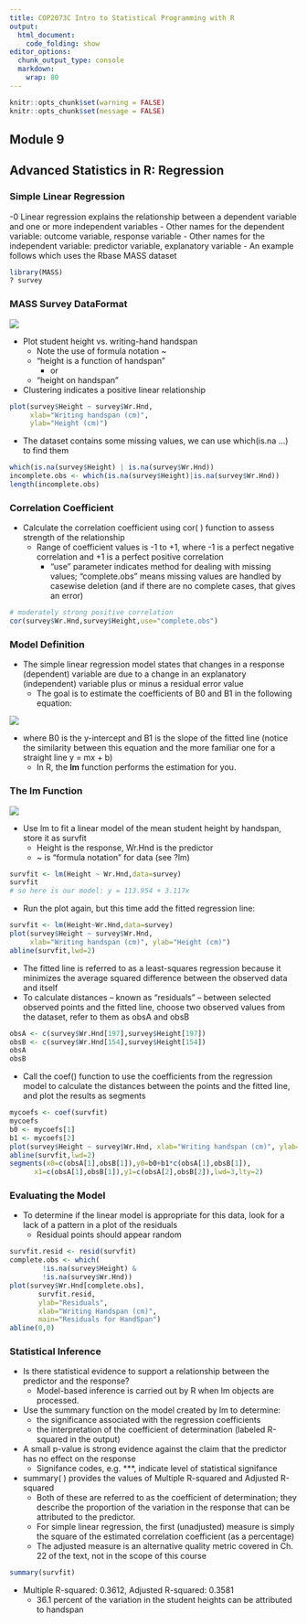```yaml
---
title: COP2073C Intro to Statistical Programming with R
output:
  html_document:
    code_folding: show
editor_options:
  chunk_output_type: console
  markdown: 
    wrap: 80
---
```


```r
knitr::opts_chunk$set(warning = FALSE)
knitr::opts_chunk$set(message = FALSE)
```

## Module 9

## Advanced Statistics in R: Regression

### Simple Linear Regression

-0 Linear regression explains the relationship between a dependent variable and one or more independent variables
  - Other names for the dependent variable: outcome variable, response variable
  - Other names for the independent variable: predictor variable, explanatory variable
  - An example follows which uses the Rbase MASS dataset

```r
library(MASS)
? survey
```

### MASS Survey DataFormat
![](images/mass-survey-dataformat.png)

- Plot student height vs. writing-hand handspan
  - Note the use of formula notation ~ 
  - "height is a function of handspan"
    - or 
  - "height on handspan"
- Clustering indicates a positive linear relationship

```r
plot(survey$Height ~ survey$Wr.Hnd,
     xlab="Writing handspan (cm)",
     ylab="Height (cm)")
```

- The dataset contains some missing values, we can use which(is.na …) to find them

```r
which(is.na(survey$Height) | is.na(survey$Wr.Hnd))
incomplete.obs <- which(is.na(survey$Height)|is.na(survey$Wr.Hnd))
length(incomplete.obs)
```

### Correlation Coefficient

- Calculate the correlation coefficient using cor( ) function to assess strength of the relationship
  - Range of coefficient values is -1 to +1, where -1 is a perfect negative correlation and +1 is a perfect positive correlation
    - "use" parameter indicates method for dealing with missing values; "complete.obs" means missing values are handled by casewise deletion (and if there are no complete cases, that gives an error)

```r
# moderately strong positive correlation
cor(survey$Wr.Hnd,survey$Height,use="complete.obs")
```

### Model Definition

- The simple linear regression model states that changes in a response (dependent) variable are due to a change in an explanatory (independent) variable plus or minus a residual error value
  - The goal is to estimate the coefficients of B0 and B1 in the following equation:
  
![](images/regression-equation.png)

- where B0 is the y-intercept and B1 is the slope of the fitted line (notice the similarity between this equation and the more familiar one for a straight line y = mx + b)
  - In R, the **lm** function performs the estimation for you.

### The lm Function

![](images/lm-helppage.png)

- Use lm to fit a linear model of the mean student height by handspan, store it as survfit
  - Height is the response, Wr.Hnd is the predictor
  - ~ is "formula notation" for data (see ?lm)

```r
survfit <- lm(Height ~ Wr.Hnd,data=survey)
survfit
# so here is our model: y = 113.954 + 3.117x 
```

- Run the plot again, but this time add the fitted regression line: 

```r
survfit <- lm(Height~Wr.Hnd,data=survey)
plot(survey$Height ~ survey$Wr.Hnd,
     xlab="Writing handspan (cm)", ylab="Height (cm)")
abline(survfit,lwd=2)
```

- The fitted line is referred to as a least-squares regression because it minimizes the average squared difference between the observed data and itself
- To calculate distances – known as "residuals" -- between selected observed points and the fitted line, choose two observed values from the dataset, refer to them as obsA and obsB


```r
obsA <- c(survey$Wr.Hnd[197],survey$Height[197])
obsB <- c(survey$Wr.Hnd[154],survey$Height[154])
obsA
obsB
```

- Call the coef() function to use the coefficients from the regression model to calculate the distances between the  points and the fitted line, and plot the results as segments

```r
mycoefs <- coef(survfit)
mycoefs
b0 <- mycoefs[1]
b1 <- mycoefs[2]
plot(survey$Height ~ survey$Wr.Hnd, xlab="Writing handspan (cm)", ylab="Height (cm)")
abline(survfit,lwd=2)
segments(x0=c(obsA[1],obsB[1]),y0=b0+b1*c(obsA[1],obsB[1]),
      x1=c(obsA[1],obsB[1]),y1=c(obsA[2],obsB[2]),lwd=3,lty=2)
```

### Evaluating the Model

- To determine if the linear model is appropriate for this data, look for a lack of a pattern in a plot of the residuals
  - Residual points should appear random

```r
survfit.resid <- resid(survfit)
complete.obs <- which(
        !is.na(survey$Height) &            
        !is.na(survey$Wr.Hnd))
plot(survey$Wr.Hnd[complete.obs], 
       survfit.resid, 
       ylab="Residuals",
       xlab="Writing Handspan (cm)", 
       main="Residuals for HandSpan")
abline(0,0)
```

### Statistical Inference

- Is there statistical evidence to support a relationship between the predictor and the response?
  - Model-based inference is carried out by R when lm objects are processed.
- Use the summary function on the model created by lm to determine:
  - the significance associated with the regression coefficients 
  - the interpretation of the coefficient of determination (labeled R-squared in the output)
- A small p-value is strong evidence against the claim that the predictor has no effect on the response
  - Signifance codes, e.g. ***, indicate level of statistical signifance

- summary( ) provides the values of Multiple R-squared and Adjusted R-squared
  - Both of these are referred to as the coefficient of determination; they describe the proportion of the variation in the response that can be attributed to the predictor.
  - For simple linear regression, the first (unadjusted) measure is simply the square of the estimated correlation coefficient (as a percentage)
  - The adjusted measure is an alternative quality metric covered in Ch. 22 of the text, not in the scope of this course

```r
summary(survfit)
```

- Multiple R-squared:  0.3612,	Adjusted R-squared:  0.3581 
  - 36.1 percent of the variation in the student heights can be attributed to handspan
